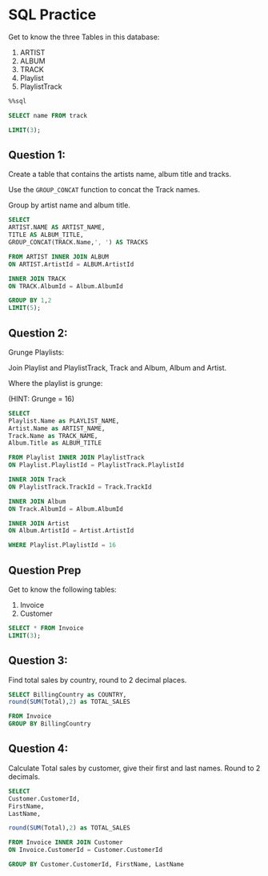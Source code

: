 # SQL Practice

Get to know the three Tables in this database:

1. ARTIST
1. ALBUM
1. TRACK
1. Playlist
1. PlaylistTrack


```sql
%%sql

SELECT name FROM track

LIMIT(3);
```


## Question 1:

Create a table that contains the artists name, album title and tracks.

Use the `GROUP_CONCAT` function to concat the Track names.

Group by artist name and album title.


```sql

SELECT 
ARTIST.NAME AS ARTIST_NAME,
TITLE AS ALBUM_TITLE,
GROUP_CONCAT(TRACK.Name,', ') AS TRACKS

FROM ARTIST INNER JOIN ALBUM
ON ARTIST.ArtistId = ALBUM.ArtistId

INNER JOIN TRACK
ON TRACK.AlbumId = Album.AlbumId

GROUP BY 1,2
LIMIT(5);
```


## Question 2:

Grunge Playlists:

Join Playlist and PlaylistTrack, Track and Album, Album and Artist.

Where the playlist is grunge:

(HINT: Grunge = 16)


```sql

SELECT 
Playlist.Name as PLAYLIST_NAME,
Artist.Name as ARTIST_NAME,
Track.Name as TRACK_NAME,
Album.Title as ALBUM_TITLE

FROM Playlist INNER JOIN PlaylistTrack
ON Playlist.PlaylistId = PlaylistTrack.PlaylistId

INNER JOIN Track
ON PlaylistTrack.TrackId = Track.TrackId

INNER JOIN Album
ON Track.AlbumId = Album.AlbumId

INNER JOIN Artist
ON Album.ArtistId = Artist.ArtistId

WHERE Playlist.PlaylistId = 16
```


## Question Prep
Get to know the following tables:

1. Invoice
1. Customer


```sql

SELECT * FROM Invoice
LIMIT(3);
```


## Question 3:

Find total sales by country, round to 2 decimal places.


```sql

SELECT BillingCountry as COUNTRY,
round(SUM(Total),2) as TOTAL_SALES

FROM Invoice
GROUP BY BillingCountry
```



## Question 4:
Calculate Total sales by customer, give their first and last names. Round to 2 decimals.


```sql

SELECT 
Customer.CustomerId,
FirstName,
LastName,

round(SUM(Total),2) as TOTAL_SALES

FROM Invoice INNER JOIN Customer 
ON Invoice.CustomerId = Customer.CustomerId

GROUP BY Customer.CustomerId, FirstName, LastName


```
